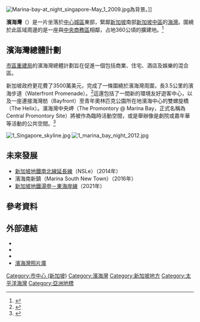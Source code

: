 {{Other places|濱海灣}}
{{Infobox Singapore neighbourhood
| image       = Logo-marinabay.jpg
| englishname = Marina Bay
| chinesename = 滨海湾
| poj         =
| pengim      =
| pinyin      = bīnhǎiwān
| malayname   = Teluk Marina
| tamilname   = மரீனா பே
| latd = 1 |latm = 17 |lats = 04 |latNS = N |longd = 103 |longm = 51 |longs = 21 |longEW = E
| web     = [http://www.marina-bay.sg Marina-Bay.sg]
}}
[[File:Marina-bay-at_night_singapore-May_1_2009.jpg|thumb]]為背景。]]

'''濱海灣'''（{{lang-en|'''Marina Bay'''}}）是一片坐落於[[中心城區|中心城區]]東部，緊鄰[[新加坡|新加坡]]南部[[新加坡中區|新加坡中區]]的[[海灣|海灣]]。圍繞於此區域周邊的是一座與[[新加坡中區|中央商務區]]相鄰，占地360公頃的擴建地。<ref name="Vision">{{cite web|title=Marina Bay - Garden City by the Bay|url=http://www.marina-bay.sg/vision.html|work=Marina Bay Singapore|accessdate=2014-03-19|archive-url=https://web.archive.org/web/20150904044806/http://www.marina-bay.sg/vision.html|archive-date=2015-09-04|dead-url=yes}}</ref>

==濱海灣總體計劃==
[[市區重建局_(新加坡)|市區重建局]]的濱海灣總體計劃旨在促進一個包括商業、住宅、酒店及娛樂的混合區。

新加坡政府更花費了3500萬美元，完成了一條圍繞於濱海灣周圍，長3.5公里的濱海步道（Waterfront Promenade）。<ref name="$35m for Marina Bay">{{cite news|title=$35m for Marina Bay waterfront promenade|url=http://www.asiaone.com/Travel/News/Story/A1Story20080918-88574.html|date=2008-09-18|first=Arthur |last=Sim|work=asiaone.com|accessdate=2010-06-03|archivedate=2011-04-10|archiveurl=https://web.archive.org/web/20110410173301/http://www.asiaone.com/Travel/News/Story/A1Story20080918-88574.html|deadurl=yes}}</ref>這還包括了一間新的環境友好遊客中心，以及一座連接海灣舫（Bayfront）至青年奧林匹克公園所在地濱海中心的雙螺旋橋（The Helix）。濱海灣中央岬（The Promontory @ Marina Bay，正式名稱為Central Promontory Site）將被作為臨時活動空間，或是舉辦像是劇院或嘉年華等活動的公共空間。<ref name="Downtown @ Marina Bay">{{cite web|title=Downtown @ Marina Bay|work= URA|url= http://www.ura.gov.sg/cudd/cawebsite/downtown-map.htm|accessdate=2010-07-08|archiveurl=https://web.archive.org/web/20110514050450/http://www.ura.gov.sg/cudd/cawebsite/downtown-map.htm|archivedate=2011-05-14|deadurl=yes}}</ref>

[[File:1_Singapore_skyline.jpg|thumb]]
[[File:1_marina_bay_night_2012.jpg|thumb]]

==未來發展==
{{See also|新加坡的未來發展}}
* [[新加坡地铁南北线#滨海南延长线|新加坡地鐵南北線延長線]]（NSLe）（2014年）
* 濱海南新鎮（Marina South New Town）（2016年）
* [[新加坡地鐵湯申－東海岸線|新加坡地鐵湯申－東海岸線]]（2021年）
==參考資料==
{{reflist}}

==外部連結==
* {{Official website|1=http://www.marina-bay.sg}}
* {{Facebook page|marinabaysg}}
* {{Official website|1=http://www.ura.gov.sg|name=市區重建局官方網站}}
* [http://www.singaporeshots.com/thumbnails.php?album=93 濱海灣照片庫] {{Wayback|url=http://www.singaporeshots.com/thumbnails.php?album=93 |date=20120323185941 }}

{{commons|Marina Bay}}
{{新加坡行政区划}}

[[Category:市中心_(新加坡)|Category:市中心 (新加坡)]]
[[Category:濱海灣|Category:濱海灣]]
[[Category:新加坡地方|Category:新加坡地方]]
[[Category:太平洋海灣|Category:太平洋海灣]]
[[Category:亞洲地標|Category:亞洲地標]]
